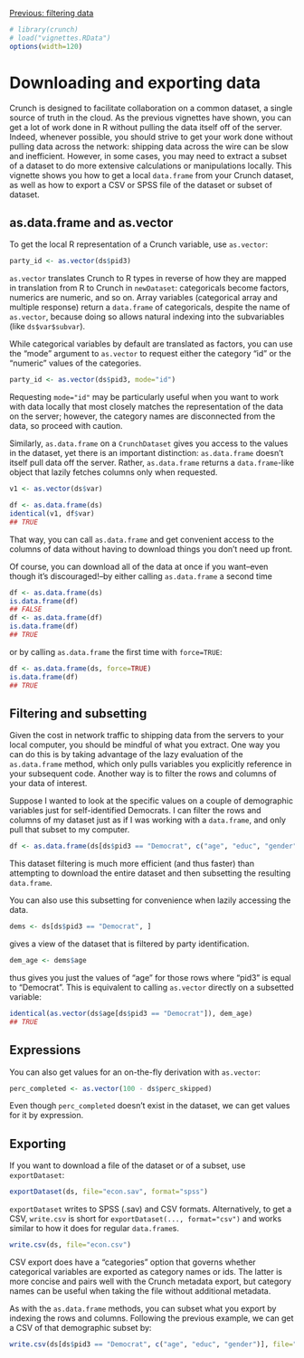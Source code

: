 <!--
%\VignetteEngine{knitr::knitr}
%\VignetteIndexEntry{Downloading and exporting data}
-->

[Previous: filtering data](filter.html)
```r
# library(crunch)
# load("vignettes.RData")
options(width=120)
```

# Downloading and exporting data

Crunch is designed to facilitate collaboration on a common dataset, a single source of truth in the cloud. As the previous vignettes have shown, you can get a lot of work done in R without pulling the data itself off of the server. Indeed, whenever possible, you should strive to get your work done without pulling data across the network: shipping data across the wire can be slow and inefficient. However, in some cases, you may need to extract a subset of a dataset to do more extensive calculations or manipulations locally. This vignette shows you how to get a local `data.frame` from your Crunch dataset, as well as how to export a CSV or SPSS file of the dataset or subset of dataset.

## as.data.frame and as.vector

To get the local R representation of a Crunch variable, use `as.vector`:

```r
party_id <- as.vector(ds$pid3)
```

`as.vector` translates Crunch to R types in reverse of how they are mapped in translation from R to Crunch in `newDataset`: categoricals become factors, numerics are numeric, and so on. Array variables (categorical array and multiple response) return a `data.frame` of categoricals, despite the name of `as.vector`, because doing so allows natural indexing into the subvariables (like `ds$var$subvar`).

While categorical variables by default are translated as factors, you can use the "mode" argument to `as.vector` to request either the category "id" or the "numeric" values of the categories.

```r
party_id <- as.vector(ds$pid3, mode="id")
```

Requesting `mode="id"` may be particularly useful when you want to work with data locally that most closely matches the representation of the data on the server; however, the category names are disconnected from the data, so proceed with caution.

Similarly, `as.data.frame` on a `CrunchDataset` gives you access to the values in the dataset, yet there is an important distinction: `as.data.frame` doesn't itself pull data off the server. Rather, `as.data.frame` returns a `data.frame`-like object that lazily fetches columns only when requested.

```r
v1 <- as.vector(ds$var)

df <- as.data.frame(ds)
identical(v1, df$var)
## TRUE
```

That way, you can call `as.data.frame` and get convenient access to the columns of data without having to download things you don't need up front.

Of course, you can download all of the data at once if you want--even though it's discouraged!--by either calling `as.data.frame` a second time

```r
df <- as.data.frame(ds)
is.data.frame(df)
## FALSE
df <- as.data.frame(df)
is.data.frame(df)
## TRUE
```

or by calling `as.data.frame` the first time with `force=TRUE`:

```r
df <- as.data.frame(ds, force=TRUE)
is.data.frame(df)
## TRUE
```

## Filtering and subsetting

Given the cost in network traffic to shipping data from the servers to your local computer, you should be mindful of what you extract. One way you can do this is by taking advantage of the lazy evaluation of the `as.data.frame` method, which only pulls variables you explicitly reference in your subsequent code. Another way is to filter the rows and columns of your data of interest.

Suppose I wanted to look at the specific values on a couple of demographic variables just for self-identified Democrats. I can filter the rows and columns of my dataset just as if I was working with a `data.frame`, and only pull that subset to my computer.

```r
df <- as.data.frame(ds[ds$pid3 == "Democrat", c("age", "educ", "gender")], force=TRUE)
```

This dataset filtering is much more efficient (and thus faster) than attempting to download the entire dataset and then subsetting the resulting `data.frame`.

You can also use this subsetting for convenience when lazily accessing the data.

```r
dems <- ds[ds$pid3 == "Democrat", ]
```

gives a view of the dataset that is filtered by party identification.

```r
dem_age <- dems$age
```

thus gives you just the values of "age" for those rows where "pid3" is equal to "Democrat". This is equivalent to calling `as.vector` directly on a subsetted variable:

```r
identical(as.vector(ds$age[ds$pid3 == "Democrat"]), dem_age)
## TRUE
```

## Expressions

You can also get values for an on-the-fly derivation with `as.vector`:

```r
perc_completed <- as.vector(100 - ds$perc_skipped)
```

Even though `perc_completed` doesn't exist in the dataset, we can get values for it by expression.

## Exporting

If you want to download a file of the dataset or of a subset, use `exportDataset`:

```r
exportDataset(ds, file="econ.sav", format="spss")
```

`exportDataset` writes to SPSS (.sav) and CSV formats. Alternatively, to get a CSV, `write.csv` is short for `exportDataset(..., format="csv")` and works similar to how it does for regular `data.frame`s.

```r
write.csv(ds, file="econ.csv")
```

CSV export does have a "categories" option that governs whether categorical variables are exported as category names or ids. The latter is more concise and pairs well with the Crunch metadata export, but category names can be useful when taking the file without additional metadata.

As with the `as.data.frame` methods, you can subset what you export by indexing the rows and columns. Following the previous example, we can get a CSV of that demographic subset by:

```r
write.csv(ds[ds$pid3 == "Democrat", c("age", "educ", "gender")], file="demo-demos.csv")
```
